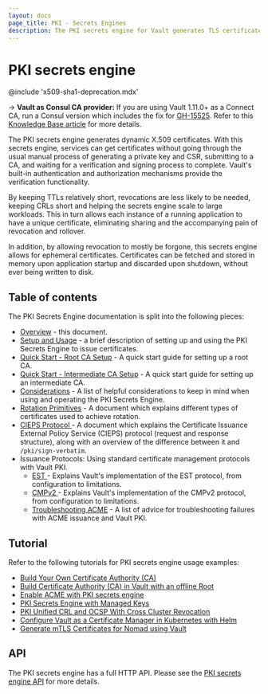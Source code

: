 ```yaml
---
layout: docs
page_title: PKI - Secrets Engines
description: The PKI secrets engine for Vault generates TLS certificates.
---
```


# PKI secrets engine

@include 'x509-sha1-deprecation.mdx'

-> **Vault as Consul CA provider:** If you are using Vault 1.11.0+ as a Connect CA, run a Consul version which includes the fix for [GH-15525](https://github.com/hashicorp/consul/pull/15525). Refer to this [Knowledge Base article](https://support.hashicorp.com/hc/en-us/articles/11308460105491) for more details.

The PKI secrets engine generates dynamic X.509 certificates. With this secrets
engine, services can get certificates without going through the usual manual
process of generating a private key and CSR, submitting to a CA, and waiting for
a verification and signing process to complete. Vault's built-in authentication
and authorization mechanisms provide the verification functionality.

By keeping TTLs relatively short, revocations are less likely to be needed,
keeping CRLs short and helping the secrets engine scale to large workloads. This
in turn allows each instance of a running application to have a unique
certificate, eliminating sharing and the accompanying pain of revocation and
rollover.

In addition, by allowing revocation to mostly be forgone, this secrets engine
allows for ephemeral certificates. Certificates can be fetched and stored in
memory upon application startup and discarded upon shutdown, without ever being
written to disk.

## Table of contents

The PKI Secrets Engine documentation is split into the following pieces:

 - [Overview](/vault/docs/secrets/pki) - this document.
 - [Setup and Usage](/vault/docs/secrets/pki/setup) - a brief description of setting
   up and using the PKI Secrets Engine to issue certificates.
 - [Quick Start - Root CA Setup](/vault/docs/secrets/pki/quick-start-root-ca) - A
   quick start guide for setting up a root CA.
 - [Quick Start - Intermediate CA Setup](/vault/docs/secrets/pki/quick-start-intermediate-ca) - A
   quick start guide for setting up an intermediate CA.
 - [Considerations](/vault/docs/secrets/pki/considerations) - A list of helpful
   considerations to keep in mind when using and operating the PKI Secrets
   Engine.
 - [Rotation Primitives](/vault/docs/secrets/pki/rotation-primitives) - A document
   which explains different types of certificates used to achieve rotation.
 - [CIEPS Protocol <EnterpriseAlert inline="true" />](/vault/docs/secrets/pki/cieps) - A
   document which explains the Certificate Issuance External Policy Service (CIEPS)
   protocol (request and response structure), along with an overview of the difference
   between it and `/pki/sign-verbatim`.
 - Issuance Protocols: Using standard certificate management protocols with Vault PKI.
   - [EST <EnterpriseAlert inline="true" />](/vault/docs/secrets/pki/est) - 
     Explains Vault's implementation of the EST protocol, from configuration
     to limitations.
   - [CMPv2 <EnterpriseAlert inline="true" />](/vault/docs/secrets/pki/cmpv2) -
     Explains Vault's implementation of the CMPv2 protocol, from configuration
     to limitations.
   - [Troubleshooting ACME](/vault/docs/secrets/pki/troubleshooting-acme) - A list of
     advice for troubleshooting failures with ACME issuance and Vault PKI.



## Tutorial

Refer to the following tutorials for PKI secrets engine usage examples:

- [Build Your Own Certificate Authority (CA)](/vault/tutorials/secrets-management/pki-engine)
- [Build Certificate Authority (CA) in Vault with an offline Root](/vault/tutorials/secrets-management/pki-engine-external-ca)
- [Enable ACME with PKI secrets engine](/vault/tutorials/secrets-management/pki-acme-caddy)
- [PKI Secrets Engine with Managed Keys](/vault/tutorials/enterprise/managed-key-pki)
- [PKI Unified CRL and OCSP With Cross Cluster
  Revocation](/vault/tutorials/secrets-management/pki-unified-crl-ocsp-cross-cluster)
- [Configure Vault as a Certificate Manager in Kubernetes with
  Helm](/vault/tutorials/kubernetes/kubernetes-cert-manager)
- [Generate mTLS Certificates for Nomad using
  Vault](/vault/tutorials/secrets-management/vault-pki-nomad)


## API

The PKI secrets engine has a full HTTP API. Please see the
[PKI secrets engine API](/vault/api-docs/secret/pki) for more
details.
